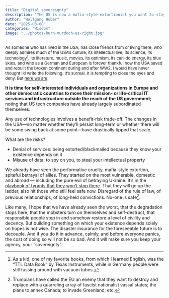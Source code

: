 ```yaml
---
title: "Digital sovereignty"
description: "The US is now a mafia-style extortionist you want to stay away from"
author: "Wolfgang Huber"
date: "2025-03-08"
categories: "Wisdom"
image: "../photos/burn-murdoch-us-right.jpg"
---
```


<font size="-1">As someone who has lived in the USA, has close friends from or living there, who deeply admires much of the USA’s culture, its intellectual live, its science, its technology^[As a kid, one of my favorite books, from which I learned English, was the “TTL Data Book” by Texas Instruments, while in Germany people were still fussing around with vacuum tubes.], its literature, music, movies, its optimism, its can-do energy, its blue skies, and who as a German and European is forever thankful how the USA saved and rebuilt the broken continent during and after WW2, I would have never thought I’d write the following. It's surreal. It is tempting to close the eyes and deny. But [here we are](https://bsky.app/profile/jburnmurdoch.ft.com/post/3ljrqpfjdus2h).</font>

**It is time for self-interested individuals and organizations in Europe and other democratic countries to move their mission- or life-critical IT services and infrastructure outside the reach of the US government;** noting that US tech companies have already largely subordinated themselves.

Any use of technologies involves a benefit-risk trade-off. The changes in the USA---no matter whether they’ll persist long-term or whether there will be some swing back at some point---have drastically tipped that scale.

What are the risks?

- Denial of services: being extorted/blackmailed because they know your existence depends on it
- Misuse of data: to spy on you, to steal your intellectual property

We already have seen the performative cruelty, mafia-style extortion, spiteful betrayal of allies. They started on the most vulnerable, domestic and abroad — including the pure evil of betraying Ukraine. It’s in the [playbook of tyrants that they won’t stop there](https://timothysnyder.org/on-tyranny). That they will go up the ladder, also hit those who still feel safe now. Disregard of the rule of law, of previous relationships, of long-held convictions. No-one is safe^[Trumpians have called the EU an enemy that they want to destroy and replace with a quarreling array of fascist nationalist vassal states; the plans to annex Canada; to invade Greenland; etc.].

Like many, I hope that we have already seen the worst, that the degradation stops here, that the mobsters turn on themselves and self-destruct, that responsible people step in and somehow restore a level of civility and decency. But building something on which your existence depends solely on hopes is not wise. The disaster insurance for the foreseeable future is to decouple. And if you do it in advance, calmly, and before everyone panics, the cost of doing so will not be so bad. And it will make sure you keep your agency, your “sovereignty”.
